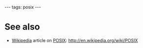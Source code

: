 ---
tags: posix
---
= See also =

* [[Wikipedia]] article on [[POSIX]]: http://en.wikipedia.org/wiki/POSIX
